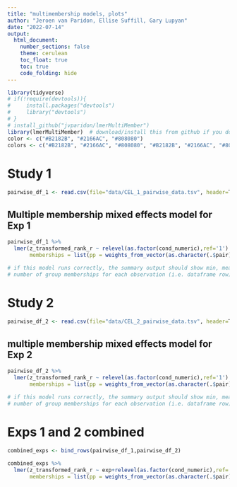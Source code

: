 ```yaml
---
title: "multimembership models, plots"
author: "Jeroen van Paridon, Ellise Suffill, Gary Lupyan"
date: "2022-07-14"
output:
  html_document:
    number_sections: false
    theme: cerulean
    toc_float: true
    toc: true
    code_folding: hide
---
```


```r

library(tidyverse)
# if(!require(devtools)){
#     install.packages("devtools")
#     library("devtools")
# }
# install_github("jvparidon/lmerMultiMember")
library(lmerMultiMember)  # download/install this from github if you don't have it already
color <- c("#B2182B", "#2166AC", "#808080")
colors <- c("#B2182B", "#2166AC", "#808080", "#B2182B", "#2166AC", "#808080")
```
# Study 1

```r
pairwise_df_1 <- read.csv(file="data/CEL_1_pairwise_data.tsv", header=T, sep="\t") %>% mutate(exp="exp1")
```

## Multiple membership mixed effects model for Exp 1
```r

pairwise_df_1 %>%
  lmer(z_transformed_rank_r ~ relevel(as.factor(cond_numeric),ref='1') + (1|pp), data = .,
       memberships = list(pp = weights_from_vector(as.character(.$pair), sep=', '))) %>% summary

# if this model runs correctly, the summary output should show min, mean, and max
# number of group memberships for each observation (i.e. dataframe row) is 2
```

# Study 2

```r
pairwise_df_2 <- read.csv(file="data/CEL_2_pairwise_data.tsv", header=T, sep="\t") %>% mutate(exp="exp2")
```


## multiple membership mixed effects model for Exp 2
```r

pairwise_df_2 %>%
  lmer(z_transformed_rank_r ~ relevel(as.factor(cond_numeric),ref='1') + (1|pp), data = .,
       memberships = list(pp = weights_from_vector(as.character(.$pair), sep=', '))) %>% summary

# if this model runs correctly, the summary output should show min, mean, and max
# number of group memberships for each observation (i.e. dataframe row) is 2
```

# Exps 1 and 2 combined
```r
combined_exps <- bind_rows(pairwise_df_1,pairwise_df_2)

combined_exps %>% 
  lmer(z_transformed_rank_r ~ exp+relevel(as.factor(cond_numeric),ref='1') + (1|pp), data = .,
       memberships = list(pp = weights_from_vector(as.character(.$pair), sep=', '))) %>% summary


```

